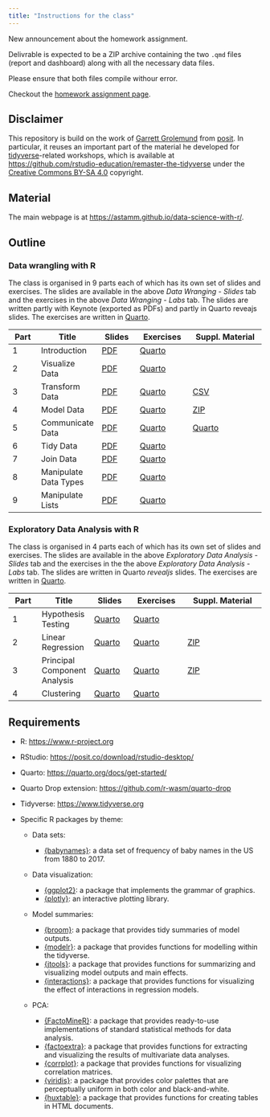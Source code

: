```yaml
---
title: "Instructions for the class"
---
```


::: {.callout-important title="Homework Assignment (2025-01-01)"}
New announcement about the homework assignment.

Delivrable is expected to be a ZIP archive containing the two `.qmd` files (report and dashboard) along with all the necessary data files.

Please ensure that both files compile withour error.

Checkout the [homework assignment page](project.qmd).
:::

## Disclaimer

This repository is build on the work of [Garrett
Grolemund](https://www.linkedin.com/in/garrett-grolemund-49328411/) from
[posit](https://posit.co). In particular, it reuses an important part of the
material he developed for [tidyverse](https://www.tidyverse.org)-related
workshops, which is available at
<https://github.com/rstudio-education/remaster-the-tidyverse> under the
[Creative Commons BY-SA 4.0](https://creativecommons.org/licenses/by-sa/4.0/)
copyright.

## Material

The main webpage is at <https://astamm.github.io/data-science-with-r/>.

## Outline

### Data wrangling with R

The class is organised in 9 parts each of which has its own set of slides and
exercises. The slides are available in the above *Data Wranging - Slides* tab
and the exercises in the above *Data Wranging - Labs* tab. The slides are
written partly with Keynote (exported as PDFs) and partly in Quarto reveajs
slides. The exercises are written in [Quarto](https://quarto.org).

| Part | Title | Slides | Exercises | Suppl. Material |
|------|-------|--------|-----------|-----------------|
| 1    | Introduction | [PDF](01_Introduction/01-Introduction-Slides.pdf) | [Quarto](01_Introduction/01-Introduction-Exercises.qmd) | |
| 2    | Visualize Data | [PDF](02_Visualize/02-Visualize-Slides.pdf) | [Quarto](02_Visualize/02-Visualize-Exercises.qmd) | |
| 3    | Transform Data | [PDF](03_Transform/03-Transform-Slides.pdf) | [Quarto](03_Transform/03-Transform-Exercises.qmd) | [CSV](03_Transform/babynames.csv) |
| 4    | Model Data | [PDF](04_Model/04-Model-Slides.pdf) | [Quarto](04_Model/04-Model-Exercises.qmd) | [ZIP](04_Model/04-Model-Data.zip) |
| 5    | Communicate Data | [PDF](05_Report/05-Report-Slides.pdf) | [Quarto](05_Report/05-Report-Exercises.qmd) | [Quarto](05_Report/05-Report-Parameters.qmd) |
| 6    | Tidy Data | [PDF](06_Tidy/06-Tidy-Slides.pdf) | [Quarto](06_Tidy/06-Tidy-Exercises.qmd) | |
| 7    | Join Data | [PDF](07_Join/07-Join-Slides.pdf) | [Quarto](07_Join/07-Join-Exercises.qmd) | |
| 8    | Manipulate Data Types | [PDF](08_Types/08-Types-Slides.pdf) | [Quarto](08_Types/08-Types-Exercises.qmd) | |
| 9    | Manipulate Lists | [PDF](slides/09-manipulate-lists.pdf) | [Quarto](labs/09-manipulate-lists.Rmd) | |

### Exploratory Data Analysis with R

The class is organised in 4 parts each of which has its own set of slides and
exercises. The slides are available in the above *Exploratory Data Analysis -
Slides* tab and the exercises in the the above *Exploratory Data Analysis -
Labs* tab. The slides are written in Quarto *revealjs* slides. The exercises are
written in [Quarto](https://quarto.org).

| Part | Title | Slides | Exercises | Suppl. Material |
|------|-------|--------|-----------|-----------------|
| 1    | Hypothesis Testing | [Quarto](10_Hypothesis_Testing/10-Hypothesis-Testing-Slides.qmd) | [Quarto](10_Hypothesis_Testing/10-Hypothesis-Testing-Exercises.qmd) | |
| 2    | Linear Regression | [Quarto](11_Linear_Modeling/11-Linear-Modeling-Slides.qmd) | [Quarto](11_Linear_Modeling/11-Linear-Modeling-Exercises.qmd) | [ZIP](11_Linear_Modeling/11-Linear-Modeling-Data.zip) |
| 3    | Principal Component Analysis | [Quarto](12_PCA/12-PCA-Slides.qmd) | [Quarto](12_PCA/12-PCA-Exercises.qmd) | [ZIP](12_PCA/12-PCA-Data.zip) |
| 4    | Clustering | [Quarto](13_Clustering/13-Clustering-Slides.qmd) | [Quarto](13_Clustering/13-Clustering-Exercises.qmd) | |

## Requirements

- R: <https://www.r-project.org>
- RStudio: <https://posit.co/download/rstudio-desktop/>
- Quarto: <https://quarto.org/docs/get-started/>
- Quarto Drop extension: <https://github.com/r-wasm/quarto-drop>
- Tidyverse: <https://www.tidyverse.org>
- Specific R packages by theme: 

    - Data sets:
        
        - [{babynames}](https://hadley.github.io/babynames/): a data set of frequency of baby names in the US from 1880 to 2017.
    
    - Data visualization:
        
        - [{ggplot2}](https://ggplot2.tidyverse.org): a package that implements the grammar of graphics.
        - [{plotly}](https://plotly.com/r/): an interactive plotting library.
    
    - Model summaries:
        
        - [{broom}](https://broom.tidymodels.org): a package that provides tidy summaries of model outputs.
        - [{modelr}](https://modelr.tidyverse.org): a package that provides functions for modelling within the tidyverse.
        - [{jtools}](https://jtools.jacob-long.com): a package that provides functions for summarizing and visualizing model outputs and main effects.
        - [{interactions}](https://interactions.jacob-long.com): a package that provides functions for visualizing the effect of interactions in regression models.
      
    - PCA:
    
        - [{FactoMineR}](http://factominer.free.fr): a package that provides ready-to-use implementations of standard statistical methods for data analysis.
        - [{factoextra}](https://rpkgs.datanovia.com/factoextra/): a package that provides functions for extracting and visualizing the results of multivariate data analyses.
        - [{corrplot}](https://cran.r-project.org/package=corrplot): a package that provides functions for visualizing correlation matrices.
        - [{viridis}](https://sjmgarnier.github.io/viridis/): a package that provides color palettes that are perceptually uniform in both color and black-and-white.
        - [{huxtable}](https://hughjonesd.github.io/huxtable/): a package that provides functions for creating tables in HTML documents.
